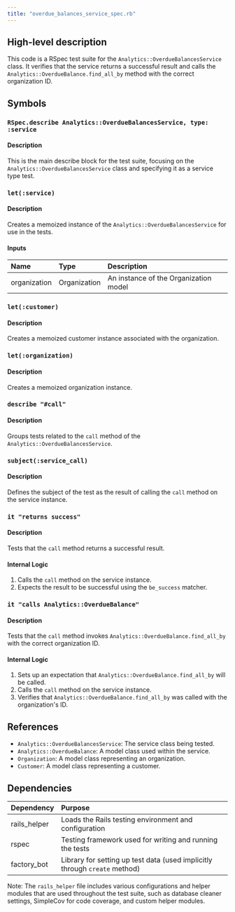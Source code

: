 ```yaml
---
title: "overdue_balances_service_spec.rb"
---
```


## High-level description
This code is a RSpec test suite for the `Analytics::OverdueBalancesService` class. It verifies that the service returns a successful result and calls the `Analytics::OverdueBalance.find_all_by` method with the correct organization ID.

## Symbols

### `RSpec.describe Analytics::OverdueBalancesService, type: :service`
#### Description
This is the main describe block for the test suite, focusing on the `Analytics::OverdueBalancesService` class and specifying it as a service type test.

### `let(:service)`
#### Description
Creates a memoized instance of the `Analytics::OverdueBalancesService` for use in the tests.

#### Inputs
| Name | Type | Description |
|:-----|:-----|:------------|
| organization | Organization | An instance of the Organization model |

### `let(:customer)`
#### Description
Creates a memoized customer instance associated with the organization.

### `let(:organization)`
#### Description
Creates a memoized organization instance.

### `describe "#call"`
#### Description
Groups tests related to the `call` method of the `Analytics::OverdueBalancesService`.

### `subject(:service_call)`
#### Description
Defines the subject of the test as the result of calling the `call` method on the service instance.

### `it "returns success"`
#### Description
Tests that the `call` method returns a successful result.

#### Internal Logic
1. Calls the `call` method on the service instance.
2. Expects the result to be successful using the `be_success` matcher.

### `it "calls Analytics::OverdueBalance"`
#### Description
Tests that the `call` method invokes `Analytics::OverdueBalance.find_all_by` with the correct organization ID.

#### Internal Logic
1. Sets up an expectation that `Analytics::OverdueBalance.find_all_by` will be called.
2. Calls the `call` method on the service instance.
3. Verifies that `Analytics::OverdueBalance.find_all_by` was called with the organization's ID.

## References
- `Analytics::OverdueBalancesService`: The service class being tested.
- `Analytics::OverdueBalance`: A model class used within the service.
- `Organization`: A model class representing an organization.
- `Customer`: A model class representing a customer.

## Dependencies
| Dependency | Purpose |
|:-----------|:--------|
| rails_helper | Loads the Rails testing environment and configuration |
| rspec | Testing framework used for writing and running the tests |
| factory_bot | Library for setting up test data (used implicitly through `create` method) |

Note: The `rails_helper` file includes various configurations and helper modules that are used throughout the test suite, such as database cleaner settings, SimpleCov for code coverage, and custom helper modules.